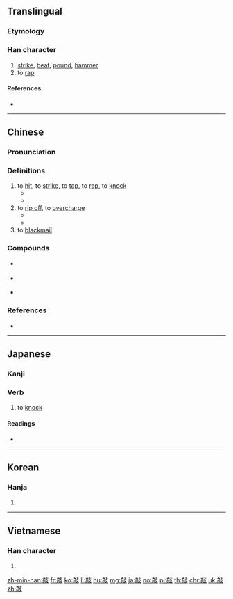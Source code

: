 ==Translingual==

===Etymology===
{{Han compound|高|攴|c1=p|c2=s|ls=psc}}

===Han character===
{{Han char|rn=66|rad=攴|as=10|sn=14|four=01247|canj=YBYE|ids=⿰高攴}}

# [[strike]], [[beat]], [[pound]], [[hammer]]
# to [[rap]]

====References====
* {{Han ref|kx=0474.310|dkj=13337|dj=0828.140|hdz=21471.110|uh=6572|ud=25970|bh=BA56|bd=47702}}

----

==Chinese==
{{zh-forms}}

===Pronunciation===
{{zh-pron
|m=qiāo
|c=haau1
|h=pfs=khau
|md=
|mn=khau
|w=
|mc=y
|oc=y
|cat=v
}}

===Definitions===
{{zh-hanzi}}

# to [[hit]], to [[strike]], to [[tap]], to [[rap]], to [[knock]]
#* {{zh-usex|他 '''敲''' 了 門。|He '''knocked''' on the door.}}
#* {{zh-usex|剛剛 '''敲''' 過 了 八點鐘，不 是 嗎？|It has just '''struck''' eight, hasn't it?}}
# to [[rip off]], to [[overcharge]]
#* {{zh-usex|那 家 旅館 '''敲''' 觀光客 的 竹 杠。|That hotel '''rips off''' the tourists.}}
#* {{zh-usex|他們 '''敲''' 了 你 多少 錢？|How much did they screw you for?}}
# to [[blackmail]]

===Compounds===
*{{qual|Min Nan}} {{zh-l|敲電話}}
*{{qual|Min Nan}} {{zh-l|敲油}}
*{{qual|Min Nan}} {{zh-l|敲門}}

===References===
* {{cite web
|url=http://www.mdbg.net/chindict/chindict.php?page=worddict&wdrst=0&wdqb=敲
|title=敲
|work=MDBG English to Chinese dictionary ( Based on CC-CEDICT )
|language=Mandarin/English
|accessdate=2014-02-24}}

----

==Japanese==

===Kanji===
{{ja-kanji|grade=|rs=攴10}}

===Verb===
# to [[knock]]

====Readings====
* {{ja-readings|on=[[こう]] (kō)|kun=[[たたく]] (tataku)}}

----

==Korean==

===Hanja===
{{ko-hanja|hangeul=[[고]], [[교]]|eumhun=|rv=go, gyo|mr=ko, kyo|y=ko, kyo}}

# {{defn|lang=ko|sort=攴10}}

----

==Vietnamese==

===Han character===
{{vi-hantu|[[xao]], [[xào]], [[sao]]|rs=攴10}}

# {{defn|lang=vi|sort=攴10}}

[[zh-min-nan:敲]]
[[fr:敲]]
[[ko:敲]]
[[li:敲]]
[[hu:敲]]
[[mg:敲]]
[[ja:敲]]
[[no:敲]]
[[pl:敲]]
[[th:敲]]
[[chr:敲]]
[[uk:敲]]
[[zh:敲]]